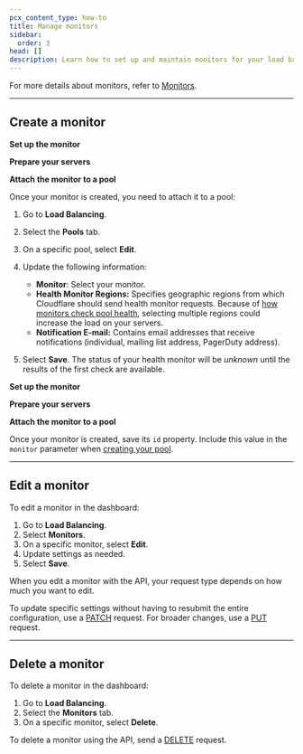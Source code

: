 ```yaml
---
pcx_content_type: how-to
title: Manage monitors
sidebar:
  order: 3
head: []
description: Learn how to set up and maintain monitors for your load balancer.
---
```



<GlossaryDefinition term="monitor" />

For more details about monitors, refer to [Monitors](/load-balancing/monitors/).

---

## Create a monitor

<Tabs syncKey="dashPlusAPI"> <TabItem label="Dashboard">

**Set up the monitor**

<Render file="monitor-create" />

**Prepare your servers**

<Render file="monitor-prepare-server" />

**Attach the monitor to a pool**

Once your monitor is created, you need to attach it to a pool:

1. Go to **Load Balancing**.

2. Select the **Pools** tab.

3. On a specific pool, select **Edit**.

4. Update the following information:

   - **Monitor**: Select your monitor.
   - **Health Monitor Regions:** Specifies geographic regions from which Cloudflare should send health monitor requests. Because of [how monitors check pool health](/load-balancing/monitors/#health-monitor-regions), selecting multiple regions could increase the load on your servers.
   - **Notification E-mail:** Contains email addresses that receive notifications (individual, mailing list address, PagerDuty address).

5. Select **Save**. The status of your health monitor will be _unknown_ until the results of the first check are available.

</TabItem> <TabItem label="API">

**Set up the monitor**

<Render file="monitor-create-api" />

**Prepare your servers**

<Render file="monitor-prepare-server" />

**Attach the monitor to a pool**

Once your monitor is created, save its `id` property. Include this value in the `monitor` parameter when [creating your pool](/load-balancing/pools/create-pool/#create-a-pool).

</TabItem> </Tabs>

---

## Edit a monitor

<Tabs syncKey="dashPlusAPI"> <TabItem label="Dashboard">

To edit a monitor in the dashboard:

1. Go to **Load Balancing**.
2. Select **Monitors**.
3. On a specific monitor, select **Edit**.
4. Update settings as needed.
5. Select **Save**.

</TabItem> <TabItem label="API">

When you edit a monitor with the API, your request type depends on how much you want to edit.

To update specific settings without having to resubmit the entire configuration, use a [PATCH](/api/resources/load_balancers/subresources/monitors/methods/edit/) request. For broader changes, use a [PUT](/api/resources/load_balancers/subresources/monitors/methods/update/) request.

</TabItem> </Tabs>

---

## Delete a monitor

<Tabs syncKey="dashPlusAPI"> <TabItem label="Dashboard">

To delete a monitor in the dashboard:

1. Go to **Load Balancing**.
2. Select the **Monitors** tab.
3. On a specific monitor, select **Delete**.

</TabItem> <TabItem label="API">

To delete a monitor using the API, send a [DELETE](/api/resources/load_balancers/subresources/monitors/methods/delete/) request.

</TabItem> </Tabs>
